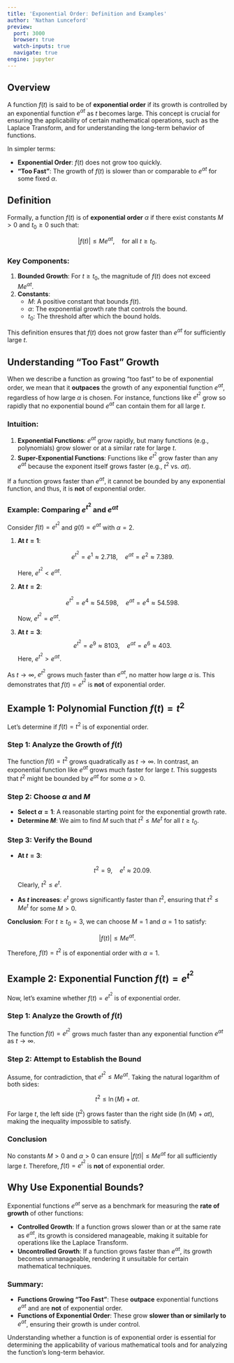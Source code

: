 ```yaml
---
title: 'Exponential Order: Definition and Examples'
author: 'Nathan Lunceford'
preview:
  port: 3000
  browser: true
  watch-inputs: true
  navigate: true
engine: jupyter
---
```


## Overview

A function $f(t)$ is said to be of **exponential order** if its growth is controlled by an exponential function $e^{\alpha t}$ as $t$ becomes large. This concept is crucial for ensuring the applicability of certain mathematical operations, such as the Laplace Transform, and for understanding the long-term behavior of functions.

In simpler terms:

- **Exponential Order**: $f(t)$ does not grow too quickly.
- **"Too Fast"**: The growth of $f(t)$ is slower than or comparable to $e^{\alpha t}$ for some fixed $\alpha$.

## Definition

Formally, a function $f(t)$ is of **exponential order** $\alpha$ if there exist constants $M > 0$ and $t_0 \geq 0$ such that:

$$
|f(t)| \leq M e^{\alpha t}, \quad \text{for all } t \geq t_0.
$$

### Key Components:

1. **Bounded Growth**: For $t \geq t_0$, the magnitude of $f(t)$ does not exceed $M e^{\alpha t}$.
2. **Constants**:
   - $M$: A positive constant that bounds $f(t)$.
   - $\alpha$: The exponential growth rate that controls the bound.
   - $t_0$: The threshold after which the bound holds.

This definition ensures that $f(t)$ does not grow faster than $e^{\alpha t}$ for sufficiently large $t$.

## Understanding "Too Fast" Growth

When we describe a function as growing "too fast" to be of exponential order, we mean that it **outpaces** the growth of any exponential function $e^{\alpha t}$, regardless of how large $\alpha$ is chosen. For instance, functions like $e^{t^2}$ grow so rapidly that no exponential bound $e^{\alpha t}$ can contain them for all large $t$.

### Intuition:

1. **Exponential Functions**: $e^{\alpha t}$ grow rapidly, but many functions (e.g., polynomials) grow slower or at a similar rate for large $t$.
2. **Super-Exponential Functions**: Functions like $e^{t^2}$ grow faster than any $e^{\alpha t}$ because the exponent itself grows faster (e.g., $t^2$ vs. $\alpha t$).

If a function grows faster than $e^{\alpha t}$, it cannot be bounded by any exponential function, and thus, it is **not** of exponential order.

### Example: Comparing $e^{t^2}$ and $e^{\alpha t}$

Consider $f(t) = e^{t^2}$ and $g(t) = e^{\alpha t}$ with $\alpha = 2$.

1. **At $t = 1$**:

   $$
   e^{t^2} = e^1 \approx 2.718, \quad e^{\alpha t} = e^2 \approx 7.389.
   $$

   Here, $e^{t^2} < e^{\alpha t}$.

2. **At $t = 2$**:

   $$
   e^{t^2} = e^4 \approx 54.598, \quad e^{\alpha t} = e^4 \approx 54.598.
   $$

   Now, $e^{t^2} = e^{\alpha t}$.

3. **At $t = 3$**:
   $$
   e^{t^2} = e^9 \approx 8103, \quad e^{\alpha t} = e^6 \approx 403.
   $$
   Here, $e^{t^2} > e^{\alpha t}$.

As $t \to \infty$, $e^{t^2}$ grows much faster than $e^{\alpha t}$, no matter how large $\alpha$ is. This demonstrates that $f(t) = e^{t^2}$ is **not** of exponential order.

## Example 1: Polynomial Function $f(t) = t^2$

Let's determine if $f(t) = t^2$ is of exponential order.

### Step 1: Analyze the Growth of $f(t)$

The function $f(t) = t^2$ grows quadratically as $t \to \infty$. In contrast, an exponential function like $e^{\alpha t}$ grows much faster for large $t$. This suggests that $t^2$ might be bounded by $e^{\alpha t}$ for some $\alpha > 0$.

### Step 2: Choose $\alpha$ and $M$

- **Select $\alpha = 1$**: A reasonable starting point for the exponential growth rate.
- **Determine $M$**: We aim to find $M$ such that $t^2 \leq M e^t$ for all $t \geq t_0$.

### Step 3: Verify the Bound

- **At $t = 3$**:

  $$
  t^2 = 9, \quad e^t \approx 20.09.
  $$

  Clearly, $t^2 \leq e^t$.

- **As $t$ increases**: $e^t$ grows significantly faster than $t^2$, ensuring that $t^2 \leq M e^t$ for some $M > 0$.

**Conclusion**: For $t \geq t_0 = 3$, we can choose $M = 1$ and $\alpha = 1$ to satisfy:

$$
|f(t)| \leq M e^{\alpha t}.
$$

Therefore, $f(t) = t^2$ is of exponential order with $\alpha = 1$.

## Example 2: Exponential Function $f(t) = e^{t^2}$

Now, let's examine whether $f(t) = e^{t^2}$ is of exponential order.

### Step 1: Analyze the Growth of $f(t)$

The function $f(t) = e^{t^2}$ grows much faster than any exponential function $e^{\alpha t}$ as $t \to \infty$.

### Step 2: Attempt to Establish the Bound

Assume, for contradiction, that $e^{t^2} \leq M e^{\alpha t}$. Taking the natural logarithm of both sides:

$$
t^2 \leq \ln(M) + \alpha t.
$$

For large $t$, the left side ($t^2$) grows faster than the right side ($\ln(M) + \alpha t$), making the inequality impossible to satisfy.

### Conclusion

No constants $M > 0$ and $\alpha > 0$ can ensure $|f(t)| \leq M e^{\alpha t}$ for all sufficiently large $t$. Therefore, $f(t) = e^{t^2}$ is **not** of exponential order.

## Why Use Exponential Bounds?

Exponential functions $e^{\alpha t}$ serve as a benchmark for measuring the **rate of growth** of other functions:

- **Controlled Growth**: If a function grows slower than or at the same rate as $e^{\alpha t}$, its growth is considered manageable, making it suitable for operations like the Laplace Transform.
- **Uncontrolled Growth**: If a function grows faster than $e^{\alpha t}$, its growth becomes unmanageable, rendering it unsuitable for certain mathematical techniques.

### Summary:

- **Functions Growing "Too Fast"**: These **outpace** exponential functions $e^{\alpha t}$ and are **not** of exponential order.
- **Functions of Exponential Order**: These grow **slower than or similarly to** $e^{\alpha t}$, ensuring their growth is under control.

Understanding whether a function is of exponential order is essential for determining the applicability of various mathematical tools and for analyzing the function's long-term behavior.
